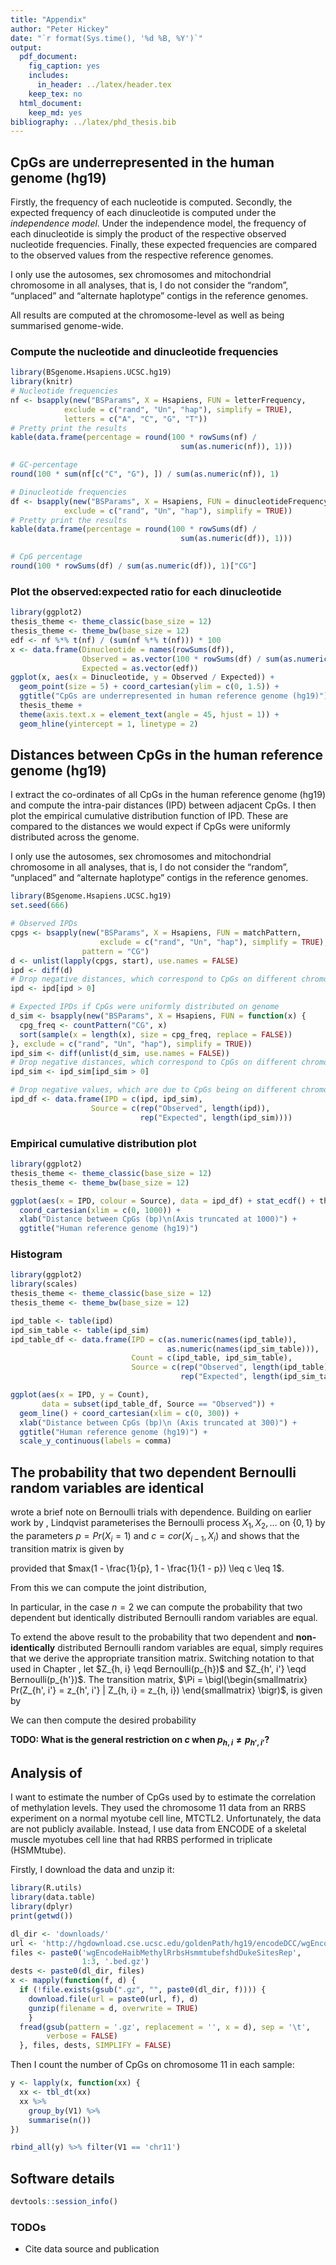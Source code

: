```yaml
---
title: "Appendix"
author: "Peter Hickey"
date: "`r format(Sys.time(), '%d %B, %Y')`"
output:
  pdf_document:
    fig_caption: yes
    includes:
      in_header: ../latex/header.tex
    keep_tex: no
  html_document:
    keep_md: yes
bibliography: ../latex/phd_thesis.bib
---
```


## CpGs are underrepresented in the human genome (hg19)

Firstly, the frequency of each nucleotide is computed. Secondly, the expected frequency of each dinucleotide is computed under the _independence model_. Under the independence model, the frequency of each dinucleotide is simply the product of the respective observed nucleotide frequencies. Finally, these expected frequencies are compared to the observed values from the respective reference genomes. 

I only use the autosomes, sex chromosomes and mitochondrial chromosome in all analyses, that is, I do not consider the "random", "unplaced" and "alternate haplotype" contigs in the reference genomes.

All results are computed at the chromosome-level as well as being summarised genome-wide.

### Compute the nucleotide and dinucleotide frequencies

```r
library(BSgenome.Hsapiens.UCSC.hg19)
library(knitr)
# Nucleotide frequencies
nf <- bsapply(new("BSParams", X = Hsapiens, FUN = letterFrequency, 
            exclude = c("rand", "Un", "hap"), simplify = TRUE), 
            letters = c("A", "C", "G", "T"))
# Pretty print the results
kable(data.frame(percentage = round(100 * rowSums(nf) / 
                                      sum(as.numeric(nf)), 1)))

# GC-percentage
round(100 * sum(nf[c("C", "G"), ]) / sum(as.numeric(nf)), 1)

# Dinucleotide frequencies
df <- bsapply(new("BSParams", X = Hsapiens, FUN = dinucleotideFrequency, 
            exclude = c("rand", "Un", "hap"), simplify = TRUE))
# Pretty print the results
kable(data.frame(percentage = round(100 * rowSums(df) / 
                                      sum(as.numeric(df)), 1)))

# CpG percentage
round(100 * rowSums(df) / sum(as.numeric(df)), 1)["CG"]
```

### Plot the observed:expected ratio for each dinucleotide

```r
library(ggplot2)
thesis_theme <- theme_classic(base_size = 12)
thesis_theme <- theme_bw(base_size = 12)
edf <- nf %*% t(nf) / (sum(nf %*% t(nf))) * 100
x <- data.frame(Dinucleotide = names(rowSums(df)),
                Observed = as.vector(100 * rowSums(df) / sum(as.numeric(df))), 
                Expected = as.vector(edf))
ggplot(x, aes(x = Dinucleotide, y = Observed / Expected)) + 
  geom_point(size = 5) + coord_cartesian(ylim = c(0, 1.5)) + 
  ggtitle("CpGs are underrepresented in human reference genome (hg19)") + 
  thesis_theme +
  theme(axis.text.x = element_text(angle = 45, hjust = 1)) + 
  geom_hline(yintercept = 1, linetype = 2)
```

## Distances between CpGs in the human reference genome (hg19)

I extract the co-ordinates of all CpGs in the human reference genome (hg19) and compute the intra-pair distances (IPD) between adjacent CpGs. I then plot the empirical cumulative distribution function of IPD. These are compared to the distances we would expect if CpGs were uniformly distributed across the genome.

I only use the autosomes, sex chromosomes and mitochondrial chromosome in all analyses, that is, I do not consider the "random", "unplaced" and "alternate haplotype" contigs in the reference genomes.

```r
library(BSgenome.Hsapiens.UCSC.hg19)
set.seed(666)

# Observed IPDs
cpgs <- bsapply(new("BSParams", X = Hsapiens, FUN = matchPattern, 
                    exclude = c("rand", "Un", "hap"), simplify = TRUE),
                pattern = "CG")
d <- unlist(lapply(cpgs, start), use.names = FALSE)
ipd <- diff(d)
# Drop negative distances, which correspond to CpGs on different chromosomes
ipd <- ipd[ipd > 0]

# Expected IPDs if CpGs were uniformly distributed on genome
d_sim <- bsapply(new("BSParams", X = Hsapiens, FUN = function(x) {
  cpg_freq <- countPattern("CG", x)
  sort(sample(x = length(x), size = cpg_freq, replace = FALSE))
}, exclude = c("rand", "Un", "hap"), simplify = TRUE))
ipd_sim <- diff(unlist(d_sim, use.names = FALSE))
# Drop negative distances, which correspond to CpGs on different chromosomes
ipd_sim <- ipd_sim[ipd_sim > 0]

# Drop negative values, which are due to CpGs being on different chromosomes
ipd_df <- data.frame(IPD = c(ipd, ipd_sim), 
                  Source = c(rep("Observed", length(ipd)), 
                             rep("Expected", length(ipd_sim))))
```

### Empirical cumulative distribution plot

```r
library(ggplot2)
thesis_theme <- theme_classic(base_size = 12)
thesis_theme <- theme_bw(base_size = 12)

ggplot(aes(x = IPD, colour = Source), data = ipd_df) + stat_ecdf() + thesis_theme + 
  coord_cartesian(xlim = c(0, 1000)) + 
  xlab("Distance between CpGs (bp)\n(Axis truncated at 1000)") + 
  ggtitle("Human reference genome (hg19)")
```

### Histogram

```r
library(ggplot2)
library(scales)
thesis_theme <- theme_classic(base_size = 12)
thesis_theme <- theme_bw(base_size = 12)

ipd_table <- table(ipd)
ipd_sim_table <- table(ipd_sim)
ipd_table_df <- data.frame(IPD = c(as.numeric(names(ipd_table)), 
                                   as.numeric(names(ipd_sim_table))), 
                           Count = c(ipd_table, ipd_sim_table), 
                           Source = c(rep("Observed", length(ipd_table)), 
                                      rep("Expected", length(ipd_sim_table))))

ggplot(aes(x = IPD, y = Count), 
       data = subset(ipd_table_df, Source == "Observed")) + 
  geom_line() + coord_cartesian(xlim = c(0, 300)) + 
  xlab("Distance between CpGs (bp)\n (Axis truncated at 300)") + 
  ggtitle("Human reference genome (hg19)") + 
  scale_y_continuous(labels = comma)
```


## The probability that two dependent Bernoulli random variables are identical

\cite{Lindqvist:1978fm} wrote a brief note on Bernoulli trials with dependence. 
Building on earlier work by \cite{Klotz:1973if}, Lindqvist parameterises the 
Bernoulli process $X_{1}, X_{2}, \ldots$ on $\{0, 1\}$ by the parameters 
$p = Pr(X_{i} = 1)$ and $c = cor(X_{i - 1}, X_{i})$ and shows that the 
transition matrix is given by

\begin{equation*}
\label{eq:transition_matrix_id}
\Pi =
 \begin{pmatrix}
  (1 - p) + cp & p (1 - c) \\
  (1 - p) (1 - c) & p + c (1 - p)
 \end{pmatrix}
\end{equation*}

provided that $max(1 - \frac{1}{p}, 1 - \frac{1}{1 - p}) \leq c \leq 1$. 

From this we can compute the joint distribution,

\begin{equation*}
Pr(X_{1} = x_{1}, \ldots, X_{n} = x_{n}) = Pr(X_{1} = x_{1}) Pr(X_{2} = x_{2} | X_{2} = x_{2}) \cdots Pr(X_{n} = x_{n} | X_{n - 1} = x_{n - 1})
\end{equation*}

In particular, in the case $n = 2$ we can compute the probability that two 
dependent but identically distributed Bernoulli random variables are equal. 

To extend the above result to the probability that two dependent and 
__non-identically__ distributed Bernoulli random variables are equal, simply 
requires that we derive the appropriate transition matrix. Switching notation 
to that used in Chapter \ref{chap:co-methylation_review}, let 
$Z_{h, i} \eqd Bernoulli(p_{h})$ and $Z_{h', i'} \eqd Bernoulli(p_{h'})$. The 
transition matrix, 
$\Pi = \bigl(\begin{smallmatrix} 
Pr(Z_{h', i'} = z_{h', i'} | Z_{h, i} = z_{h, i}) 
\end{smallmatrix} \bigr)$, is given by

\begin{equation*}
\label{eq:transition_matrix_nid}
\Pi =
 \begin{pmatrix}
  (1 - p_{h'}) + c p_{h} & p_{h'} - c p_{h} \\
  \big [ (1 - p_{h'}) + c p_{h} \big ] (1 - p_{h}) & \big [ p_{h'} + c (1 - p_{h}) \big ] p_{h}
 \end{pmatrix}
\end{equation*}

We can then compute the desired probability

\begin{align*}
Pr(Z_{h, i} = Z_{h', i'}) &= Pr(Z_{h, i} = 0, Z_{h', i'} = 0) + Pr(Z_{h, i} = 1, Z_{h', i'} = 1) \\
                  &= Pr(Z_{h', i'} = 0 | Z_{h, i} = 0) Pr(X_{0} = 0) +
                     Pr(Z_{h', i'} = 1 | Z_{h, i} = 1) Pr(X_{0} = 1) \\
                  &= \big [ (1 - p_{h'}) + c p_{h} \big ] (1 - p_{h}) +
                     \big [ p_{h'} + c ( 1 - p_{h}) \big ] p_{h} \\
                  &= (1 - p_{h}) (1 - p_{h'}) + c p_{h} \big [1 - p_{h}] +
                     p_{h} p_{h'} + c p_{h} (1 - p_{h}) \\
                  &= (1 - p_{h}) (1 - p_{h'}) + p_{h} p_{h'} + 2 c p_{h} (1 - p_{h})
\end{align*}

__TODO: What is the general restriction on $c$ when $p_{h, i} \neq p_{h', i'}$?__

## Analysis of \cite{Lacey:2013iy}

I want to estimate the number of CpGs used by \cite{Lacey:2013iy} to estimate the correlation of methylation levels. They used the chromosome 11 data from an RRBS experiment on a normal myotube cell line, MTCTL2. Unfortunately, the data are not publicly available. Instead, I use data from ENCODE of a skeletal muscle myotubes cell line that had RRBS performed in triplicate (HSMMtube).

Firstly, I download the data and unzip it:
```r
library(R.utils)
library(data.table)
library(dplyr)
print(getwd())
```

```r
dl_dir <- 'downloads/'
url <- 'http://hgdownload.cse.ucsc.edu/goldenPath/hg19/encodeDCC/wgEncodeHaibMethylRrbs/'
files <- paste0('wgEncodeHaibMethylRrbsHsmmtubefshdDukeSitesRep',
                1:3, '.bed.gz')
dests <- paste0(dl_dir, files)
x <- mapply(function(f, d) {
  if (!file.exists(gsub(".gz", "", paste0(dl_dir, f)))) {
    download.file(url = paste0(url, f), d)
    gunzip(filename = d, overwrite = TRUE)
    }
  fread(gsub(pattern = '.gz', replacement = '', x = d), sep = '\t', 
        verbose = FALSE)
  }, files, dests, SIMPLIFY = FALSE)
```

Then I count the number of CpGs on chromosome 11 in each sample:
```r
y <- lapply(x, function(xx) {
  xx <- tbl_dt(xx)
  xx %>%
    group_by(V1) %>%
    summarise(n())
})

rbind_all(y) %>% filter(V1 == 'chr11')
```

## Software details

```r
devtools::session_info()
```

### TODOs

* Cite data source and publication
